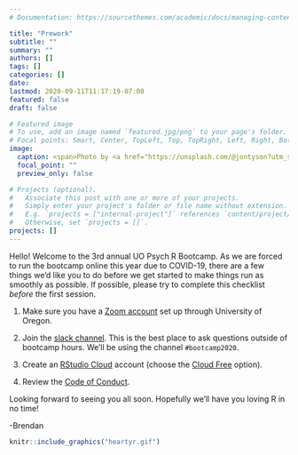 ```yaml
---
# Documentation: https://sourcethemes.com/academic/docs/managing-content/

title: "Prework"
subtitle: ""
summary: ""
authors: []
tags: []
categories: []
date: 
lastmod: 2020-09-11T11:17:19-07:00
featured: false
draft: false

# Featured image
# To use, add an image named `featured.jpg/png` to your page's folder.
# Focal points: Smart, Center, TopLeft, Top, TopRight, Left, Right, BottomLeft, Bottom, BottomRight.
image:
  caption: <span>Photo by <a href="https://unsplash.com/@jontyson?utm_source=unsplash&amp;utm_medium=referral&amp;utm_content=creditCopyText">Jon Tyson</a> on <a href="https://unsplash.com/s/photos/welcome?utm_source=unsplash&amp;utm_medium=referral&amp;utm_content=creditCopyText">Unsplash</a></span>
  focal_point: ""
  preview_only: false

# Projects (optional).
#   Associate this post with one or more of your projects.
#   Simply enter your project's folder or file name without extension.
#   E.g. `projects = ["internal-project"]` references `content/project/deep-learning/index.md`.
#   Otherwise, set `projects = []`.
projects: []
---
```


Hello! Welcome to the 3rd annual UO Psych R Bootcamp. As we are forced to run the bootcamp online this year due to COVID-19, there are a few things we'd like you to do before we get started to make things run as smoothly as possible. If possible, please try to complete this checklist *before* the first session.

1) Make sure you have a [Zoom account](https://zoom.us/) set up through University of Oregon. 

2) Join the [slack channel](https://uodatascience.slack.com/). This is the best place to ask questions outside of bootcamp hours. We'll be using the channel `#bootcamp2020`.

3) Create an [RStudio Cloud](https://rstudio.cloud/) account (choose the [Cloud Free](https://rstudio.cloud/plans/free) option).

4) Review the [Code of Conduct](/#code_of_conduct).

Looking forward to seeing you all soon. Hopefully we'll have you loving R in no time!

-Brendan

```r
knitr::include_graphics("heartyr.gif")
```

